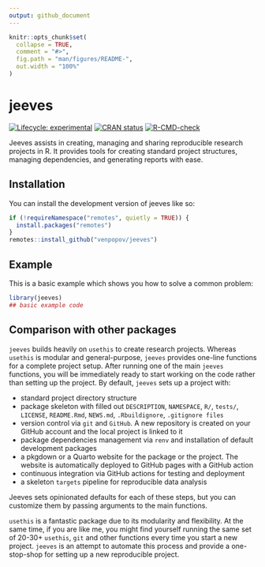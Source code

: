 ```yaml
---
output: github_document
---
```


<!-- README.md is generated from README.Rmd. Please edit that file -->

```r
knitr::opts_chunk$set(
  collapse = TRUE,
  comment = "#>",
  fig.path = "man/figures/README-",
  out.width = "100%"
)
```

# jeeves

<!-- badges: start -->
[![Lifecycle: experimental](https://img.shields.io/badge/lifecycle-experimental-orange.svg)](https://lifecycle.r-lib.org/articles/stages.html#experimental)
[![CRAN status](https://www.r-pkg.org/badges/version/jeeves)](https://CRAN.R-project.org/package=jeeves)
[![R-CMD-check](https://github.com/venpopov/jeeves/actions/workflows/R-CMD-check.yaml/badge.svg)](https://github.com/venpopov/jeeves/actions/workflows/R-CMD-check.yaml)
<!-- badges: end -->

Jeeves assists in creating, managing and sharing reproducible research projects in R. 
It provides tools for creating standard project structures, managing dependencies, and generating reports with ease.

## Installation

You can install the development version of jeeves like so:

``` r
if (!requireNamespace("remotes", quietly = TRUE)) {
  install.packages("remotes")
} 
remotes::install_github("venpopov/jeeves")
```

## Example

This is a basic example which shows you how to solve a common problem:

```r
library(jeeves)
## basic example code
```


## Comparison with other packages

`jeeves` builds heavily on `usethis` to create research projects. Whereas `usethis` is modular and general-purpose, `jeeves` provides one-line functions for a complete project setup. After running one of the main `jeeves` functions, you will be immediately ready to start working on the code rather than setting up the project. By default, `jeeves` sets up a project with:

- standard project directory structure
- package skeleton with filled out `DESCRIPTION`, `NAMESPACE`, `R/`, `tests/`, `LICENSE`, `README.Rmd`, `NEWS.md`, `.Rbuildignore`, `.gitignore files`
- version control via `git` and `GitHub`. A new repository is created on your GitHub account and the local project is linked to it
- package dependencies management via `renv` and installation of default development packages
- a pkgdown or a Quarto website for the package or the project. The website is automatically deployed to GitHub pages with a GitHub action
- continuous integration via GitHub actions for testing and deployment
- a skeleton `targets` pipeline for reproducible data analysis

Jeeves sets opinionated defaults for each of these steps, but you can customize them by passing arguments to the main functions. 

`usethis` is a fantastic package due to its modularity and flexibility. At the same time, if you are like me, you might find yourself running the same set of 20-30+ `usethis`, `git` and other functions every time you start a new project. `jeeves` is an attempt to automate this process and provide a one-stop-shop for setting up a new reproducible project.

